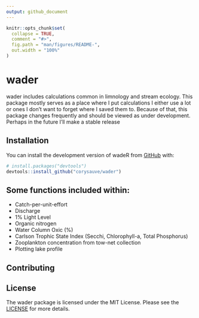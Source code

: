 ```yaml
---
output: github_document
---
```


<!-- README.md is generated from README.Rmd. Please edit that file -->

```r
knitr::opts_chunk$set(
  collapse = TRUE,
  comment = "#>",
  fig.path = "man/figures/README-",
  out.width = "100%"
)
```

# wader

<!-- badges: start -->
<!-- badges: end -->

wader includes calculations common in limnology and stream ecology. This package mostly serves as a place where I put calculations I either use a lot or ones I don't want to forget where I saved them to. Because of that, this package changes frequently and should be viewed as under development. Perhaps in the future I'll make a stable release  

## Installation

You can install the development version of wadeR from [GitHub](https://github.com/) with:

``` r
# install.packages("devtools")
devtools::install_github("corysauve/wader")
```

## Some functions included within:

* Catch-per-unit-effort 
* Discharge 
* 1% Light Level 
* Organic nitrogen
* Water Column Oxic (%)
* Carlson Trophic State Index (Secchi, Chlorophyll-a, Total Phosphorus)
* Zooplankton concentration from tow-net collection
* Plotting lake profile 

## Contributing 

## License 

The wader package is licensed under the MIT License. Please see the [LICENSE](LICENSE.md) for more details.

